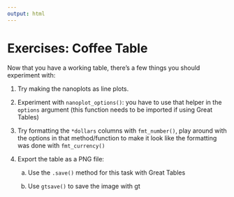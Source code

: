 ```yaml
---
output: html
---
```


# Exercises: Coffee Table

Now that you have a working table, there's a few things you should experiment
with:

1. Try making the nanoplots as line plots.

2. Experiment with `nanoplot_options()`: you have to use that helper in the
`options` argument (this function needs to be imported if using Great Tables)

3. Try formatting the `*dollars` columns with `fmt_number()`, play around
with the options in that method/function to make it look like the formatting was
done with `fmt_currency()`

4. Export the table as a PNG file:

    a. Use the `.save()` method for this task with Great Tables

    b. Use `gtsave()` to save the image with gt
